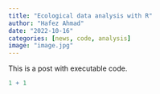 ```yaml
---
title: "Ecological data analysis with R"
author: "Hafez Ahmad"
date: "2022-10-16"
categories: [news, code, analysis]
image: "image.jpg"
---
```


This is a post with executable code.

```r
1 + 1
```
